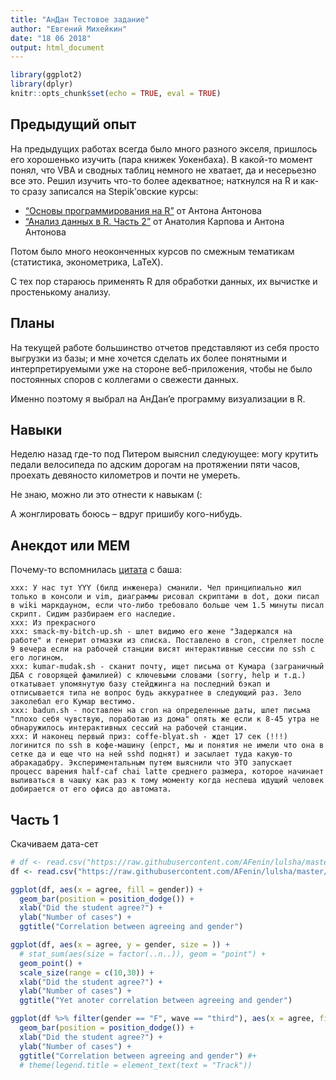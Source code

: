 ```yaml
---
title: "АнДан Тестовое задание"
author: "Евгений Михейкин"
date: "18 06 2018"
output: html_document
---
```


```r
library(ggplot2)
library(dplyr)
knitr::opts_chunk$set(echo = TRUE, eval = TRUE)
```

## Предыдущий опыт
На предыдущих работах всегда было много разного экселя, пришлось его хорошенько изучить (пара книжек Уокенбаха). В какой-то момент понял, что VBA и сводных таблиц немного не хватает, да и несерьезно все это. Решил изучить что-то более адекватное; наткнулся на R и как-то сразу записался на Stepik'овские курсы:

* ["Основы программирования на R"](https://stepik.org/course/497) от Антона Антонова
* ["Анализ данных в R. Часть 2"](https://stepik.org/course/724) от Анатолия Карпова и Антона Антонова

Потом было много неоконченных курсов по смежным тематикам (статистика, эконометрика, LaTeX).

С тех пор стараюсь применять R для обработки данных, их вычистке и простенькому анализу.

## Планы
На текущей работе большинство отчетов представляют из себя просто выгрузки из  базы; и мне хочется сделать их более понятными и интерпретируемыми уже на стороне веб-приложения, чтобы не было постоянных споров с коллегами о свежести данных.

Именно поэтому я выбрал на АнДан'е программу визуализации в R.

## Навыки
Неделю назад где-то под Питером выяснил следуюущее: могу крутить педали велосипеда по адским дорогам на протяжении пяти часов, проехать девяносто километров и почти не умереть. 

Не знаю, можно ли это отнести к навыкам (:

А жонглировать боюсь -- вдруг пришибу кого-нибудь.

## Анекдот или МЕМ
Почему-то вспомнилась [цитата](https://bash.im/quote/436725) с баша:

```{}
xxx: У нас тут YYY (билд инженера) сманили. Чел принципиально жил только в консоли и vim, диаграммы рисовал скриптами в dot, доки писал в wiki маркдауном, если что-либо требовало больше чем 1.5 минуты писал скрипт. Сидим разбираем его наследие.
xxx: Из прекрасного
xxx: smack-my-bitch-up.sh - шлет видимо его жене "Задержался на работе" и генерит отмазки из списка. Поставлено в cron, стреляет после 9 вечера если на рабочей станции висят интерактивные сессии по ssh с его логином.
xxx: kumar-mudak.sh - сканит почту, ищет письма от Кумара (заграничный ДБА с говорящей фамилией) с ключевыми словами (sorry, help и т.д.) откатывает упомянутую базу стейджинга на последний бэкап и отписывается типа не вопрос будь аккуратнее в следующий раз. Зело заколебал его Кумар вестимо.
xxx: badun.sh - поставлен на cron на определенные даты, шлет письма "плохо себя чувствую, поработаю из дома" опять же если к 8-45 утра не обнаружилось интерактивных сессий на рабочей станции.
xxx: И наконец первый приз: coffe-blyat.sh - ждет 17 сек (!!!) логинится по ssh в кофе-машину (епрст, мы и понятия не имели что она в сетке да и еще что на ней sshd поднят) и засылает туда какую-то абракадабру. Экспериментальным путем выяснили что ЭТО запускает процесс варения half-caf chai latte среднего размера, которое начинает выливаться в чашку как раз к тому моменту когда неспеша идущий человек добирается от его офиса до автомата.
```

## Часть 1
Скачиваем дата-сет
```r
# df <- read.csv("https://raw.githubusercontent.com/AFenin/lulsha/master/psyexperiment.csv", stringsAsFactors = F)
df <- read.csv("https://raw.githubusercontent.com/AFenin/lulsha/master/psyexperiment.csv")
```


```r
ggplot(df, aes(x = agree, fill = gender)) +
  geom_bar(position = position_dodge()) +
  xlab("Did the student agree?") +
  ylab("Number of cases") +
  ggtitle("Correlation between agreeing and gender")

```

```r
ggplot(df, aes(x = agree, y = gender, size = )) +
  # stat_sum(aes(size = factor(..n..)), geom = "point") +
  geom_point() +
  scale_size(range = c(10,30)) +
  xlab("Did the student agree?") +
  ylab("Number of cases") +
  ggtitle("Yet anoter correlation between agreeing and gender")

```

```r
ggplot(df %>% filter(gender == "F", wave == "third"), aes(x = agree, fill = track)) +
  geom_bar(position = position_dodge()) +
  xlab("Did the student agree?") +
  ylab("Number of cases") +
  ggtitle("Correlation between agreeing and gender") #+
  # theme(legend.title = element_text(text = "Track"))

```


